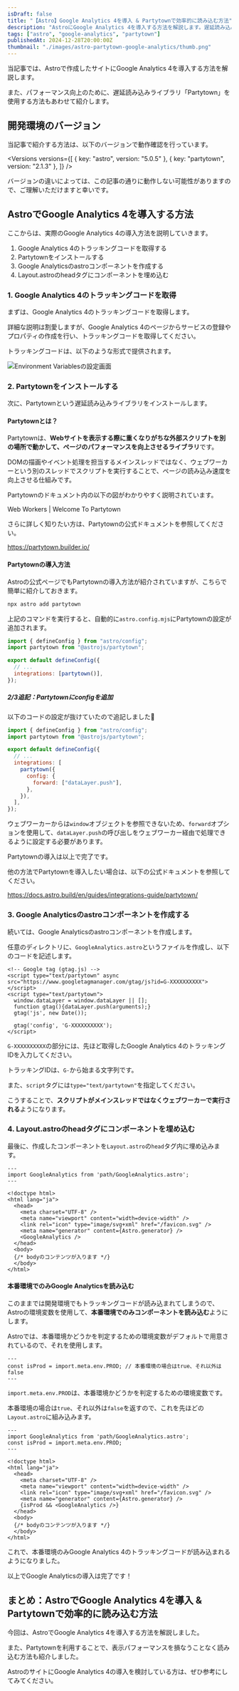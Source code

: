 ```yaml
---
isDraft: false
title: "【Astro】Google Analytics 4を導入 & Partytownで効率的に読み込む方法"
description: "AstroにGoogle Analytics 4を導入する方法を解説します。遅延読み込みライブラリ「Partytown」で、パフォーマンスを向上させる方法を紹介します。"
tags: ["astro", "google-analytics", "partytown"]
publishedAt: 2024-12-28T20:00:00Z
thumbnail: "./images/astro-partytown-google-analytics/thumb.png"
---
```



当記事では、Astroで作成したサイトに<OuterLink href="https://marketingplatform.google.com/about/analytics/">Google Analytics 4</OuterLink>を導入する方法を解説します。

また、パフォーマンス向上のために、遅延読み込みライブラリ「<OuterLink href='https://partytown.builder.io/'>Partytown</OuterLink>」を使用する方法もあわせて紹介します。

<ArticleToc />

<AdUnit />

## 開発環境のバージョン

当記事で紹介する方法は、以下のバージョンで動作確認を行っています。

<Versions
  versions={[
    { key: "astro", version: "5.0.5" },
    { key: "partytown", version: "2.1.3" },
  ]}
/>

<InfoBox type="success">
  バージョンの違いによっては、この記事の通りに動作しない可能性がありますので、ご理解いただけますと幸いです。
</InfoBox>

## AstroでGoogle Analytics 4を導入する方法

ここからは、実際のGoogle Analytics 4の導入方法を説明していきます。

1. Google Analytics 4のトラッキングコードを取得する
2. Partytownをインストールする
3. Google Analyticsのastroコンポーネントを作成する
4. Layout.astroのheadタグにコンポーネントを埋め込む

### 1. Google Analytics 4のトラッキングコードを取得

まずは、Google Analytics 4のトラッキングコードを取得します。

詳細な説明は割愛しますが、<OuterLink href="https://marketingplatform.google.com/about/analytics/">Google Analytics 4</OuterLink>のページからサービスの登録やプロパティの作成を行い、トラッキングコードを取得してください。

トラッキングコードは、以下のような形式で提供されます。

<Img src={imgGaCode} alt="Environment Variablesの設定画面" type="border" />

### 2. Partytownをインストールする

次に、<OuterLink href='https://partytown.builder.io/'>Partytown</OuterLink>という遅延読み込みライブラリをインストールします。

#### Partytownとは？

Partytownは、**Webサイトを表示する際に重くなりがちな外部スクリプトを別の場所で動かして、ページのパフォーマンスを向上させるライブラリ**です。

DOMの描画やイベント処理を担当するメインスレッドではなく、ウェブワーカーという別のスレッドでスクリプトを実行することで、ページの読み込み速度を向上させる仕組みです。

Partytownのドキュメント内の以下の図がわかりやすく説明されています。

<ImgCaption src={imgPtDiagram} type="border" alt="Partytownの仕組み">
  <OuterLink href="https://partytown.builder.io/#web-workers">Web Workers | Welcome To Partytown</OuterLink>
</ImgCaption>

さらに詳しく知りたい方は、Partytownの公式ドキュメントを参照してください。

https://partytown.builder.io/

#### Partytownの導入方法

Astroの<OuterLink href='https://docs.astro.build/en/guides/integrations-guide/partytown/'>公式ページ</OuterLink>でもPartytownの導入方法が紹介されていますが、こちらで簡単に紹介しておきます。

<CodeHead lang="sh" />

```sh showLineNumbers
npx astro add partytown
```

上記のコマンドを実行すると、自動的に`astro.config.mjs`にPartytownの設定が追加されます。

<CodeHead lang="js" name="astro.config.mjs" />

```js showLineNumbers
import { defineConfig } from "astro/config";
import partytown from "@astrojs/partytown";

export default defineConfig({
  // ...
  integrations: [partytown()],
});
```

##### 2/3追記：Partytownにconfigを追加

以下のコードの設定が抜けていたので追記しました🙇

<CodeHead lang="js" name="astro.config.mjs" />

```js showLineNumbers {8-10}
import { defineConfig } from "astro/config";
import partytown from "@astrojs/partytown";

export default defineConfig({
  // ...
  integrations: [
    partytown({
      config: {
        forward: ["dataLayer.push"],
      },
    }),
  ],
});
```

ウェブワーカーからは`window`オブジェクトを参照できないため、`forward`オプションを使用して、`dataLayer.push`の呼び出しをウェブワーカー経由で処理できるように設定する必要があります。

Partytownの導入は以上で完了です。

他の方法でPartytownを導入したい場合は、以下の公式ドキュメントを参照してください。

https://docs.astro.build/en/guides/integrations-guide/partytown/

### 3. Google Analyticsのastroコンポーネントを作成する

続いては、Google Analyticsのastroコンポーネントを作成します。

任意のディレクトリに、`GoogleAnalytics.astro`というファイルを作成し、以下のコードを記述します。

<CodeHead lang="astro" name="/src/components/GoogleAnalytics.astro" />

```astro
<!-- Google tag (gtag.js) -->
<script type="text/partytown" async src="https://www.googletagmanager.com/gtag/js?id=G-XXXXXXXXXX"></script>
<script type="text/partytown">
  window.dataLayer = window.dataLayer || [];
  function gtag(){dataLayer.push(arguments);}
  gtag('js', new Date());

  gtag('config', 'G-XXXXXXXXXX');
</script>
```

`G-XXXXXXXXXX`の部分には、先ほど取得したGoogle Analytics 4のトラッキングIDを入力してください。

トラッキングIDは、`G-`から始まる文字列です。

また、`script`タグには`type="text/partytown"`を指定してください。

こうすることで、**スクリプトがメインスレッドではなくウェブワーカーで実行される**ようになります。

### 4. Layout.astroのheadタグにコンポーネントを埋め込む

最後に、作成したコンポーネントを`Layout.astro`の`head`タグ内に埋め込みます。

<CodeHead lang="astro" name="/src/layouts/Layout.astro" />

```astro showLineNumbers {2, 12}
---
import GoogleAnalytics from 'path/GoogleAnalytics.astro';
---

<!doctype html>
<html lang="ja">
  <head>
    <meta charset="UTF-8" />
    <meta name="viewport" content="width=device-width" />
    <link rel="icon" type="image/svg+xml" href="/favicon.svg" />
    <meta name="generator" content={Astro.generator} />
    <GoogleAnalytics />
  </head>
  <body>
  {/* bodyのコンテンツが入ります */}
  </body>
</html>
```

#### 本番環境でのみGoogle Analyticsを読み込む

このままでは開発環境でもトラッキングコードが読み込まれてしまうので、Astroの環境変数を使用して、**本番環境でのみコンポーネントを読み込む**ようにします。

Astroでは、本番環境かどうかを判定するための環境変数がデフォルトで用意されているので、それを使用します。

<CodeHead lang="astro" />

```astro showLineNumbers
---
const isProd = import.meta.env.PROD; // 本番環境の場合はtrue、それ以外はfalse
---
```

`import.meta.env.PROD`は、本番環境かどうかを判定するための環境変数です。

本番環境の場合は`true`、それ以外は`false`を返すので、これを先ほどの`Layout.astro`に組み込みます。

<CodeHead lang="astro" name="/src/layouts/Layout.astro" />

```astro showLineNumbers {3, 13}
---
import GoogleAnalytics from 'path/GoogleAnalytics.astro';
const isProd = import.meta.env.PROD;
---

<!doctype html>
<html lang="ja">
  <head>
    <meta charset="UTF-8" />
    <meta name="viewport" content="width=device-width" />
    <link rel="icon" type="image/svg+xml" href="/favicon.svg" />
    <meta name="generator" content={Astro.generator} />
    {isProd && <GoogleAnalytics />}
  </head>
  <body>
  {/* bodyのコンテンツが入ります */}
  </body>
</html>
```

これで、本番環境のみGoogle Analytics 4のトラッキングコードが読み込まれるようになりました。

以上でGoogle Analyticsの導入は完了です！

<AdUnit />

## まとめ：AstroでGoogle Analytics 4を導入 & Partytownで効率的に読み込む方法

今回は、AstroでGoogle Analytics 4を導入する方法を解説しました。

また、Partytownを利用することで、表示パフォーマンスを損なうことなく読み込む方法も紹介しました。

AstroのサイトにGoogle Analytics 4の導入を検討している方は、ぜひ参考にしてみてください。
